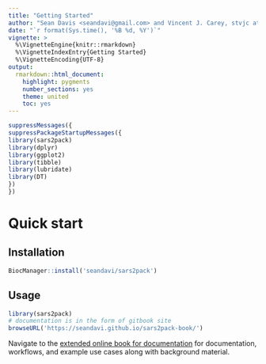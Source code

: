 ```yaml
---
title: "Getting Started"
author: "Sean Davis <seandavi@gmail.com> and Vincent J. Carey, stvjc at channing.harvard.edu"
date: "`r format(Sys.time(), '%B %d, %Y')`"
vignette: >
  %\VignetteEngine{knitr::rmarkdown}
  %\VignetteIndexEntry{Getting Started}
  %\VignetteEncoding{UTF-8}
output:
  rmarkdown::html_document:
    highlight: pygments
    number_sections: yes
    theme: united
    toc: yes
---
```


```r
suppressMessages({
suppressPackageStartupMessages({
library(sars2pack)
library(dplyr)
library(ggplot2)
library(tibble)
library(lubridate)
library(DT)
})
})
```
# Quick start

## Installation

```r
BiocManager::install('seandavi/sars2pack')
```

## Usage

```r
library(sars2pack)
# documentation is in the form of gitbook site
browseURL('https://seandavi.github.io/sars2pack-book/')
```

Navigate to the [extended online book for
documentation](https://seandavi.github.io/sars2pack-book/) for
documentation, workflows, and example use cases along with background
material.
